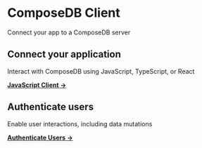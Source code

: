 # ComposeDB Client
Connect your app to a ComposeDB server

## Connect your application
Interact with ComposeDB using JavaScript, TypeScript, or React
 
**[JavaScript Client →](./../guides/composedb-client/javascript-client)**

## Authenticate users
Enable user interactions, including data mutations 

**[Authenticate Users →](./../guides/composedb-client/authenticate-users)**